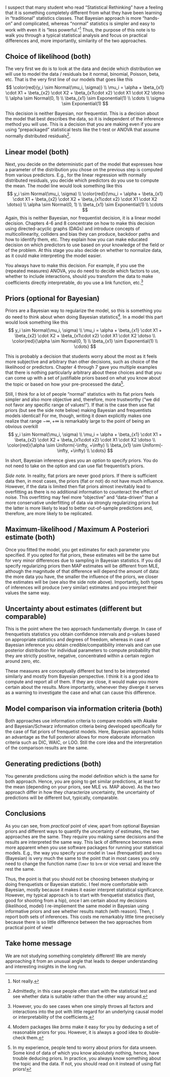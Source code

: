 
I suspect that many student who read "Statistical Rethinking" have a feeling that it is something completely different from what they have been learning in "traditional" statistics classes. That Bayesian approach is more "hands-on" and complicated, whereas "normal" statistics is simpler and easy to work with even it is "less powerful."^[Not really.] Thus, the purpose of this note is to walk you through a typical statistical analysis and focus on practical differences and, more importantly, similarity of the two approaches.

## Choice of likelihood (both)
The very first we do is to look at the data and decide which distribution we will use to model the data / residuals be it normal, binomial, Poisson, beta, etc. That is the very first line of our models that goes like this
$$
\color{red}{y_i \sim Normal(\mu_i, \sigma)} \\
\mu_i = \alpha + \beta_{x1} \cdot X1 + \beta_{x2} \cdot X2 + \beta_{x1\cdot x2} \cdot X1 \cdot X2 \dotso \\
\alpha \sim Normal(0, 1) \\
\beta_{x1} \sim Exponential(1) \\
\cdots \\
\sigma \sim Exponential(1)
$$

This decision is neither Bayesian, nor frequentist. This is a decision about the model that best describes the data, so it is independent of the inference method you will use. This is a decision that you are making even if you are using "prepackaged" statistical tests like the t-test or ANOVA that assume normally distributed residuals^[Admittedly, in this case people often start with the statistical test and see whether data is suitable rather than the other way around.].

## Linear model (both)
Next, you decide on the deterministic part of the model that expresses how a parameter of the distribution you chose on the previous step is computed from various predictors. E.g., for the linear regression with normally distributed residuals, you decide which predictors do you use to compute the mean. The model line would look something like this
$$
y_i \sim Normal(\mu_i, \sigma) \\
\color{red}{\mu_i = \alpha + \beta_{x1} \cdot X1 + \beta_{x2} \cdot X2 + \beta_{x1\cdot x2} \cdot X1 \cdot X2 \dotso} \\
\alpha \sim Normal(0, 1) \\
\beta_{x1} \sim Exponential(1) \\
\cdots
$$
Again, this is neither Bayesian, nor frequentist decision, it is a linear model decision. Chapters 4-6 and 8 concentrate on how to make this decision using directed-acyclic graphs (DAGs)  and introduce concepts of multicollinearity, colliders and bias they can produce, backdoor paths and how to identify them, etc. They explain how you can make educated decision on which predictors to use based on your knowledge of the field or of the problem. At this stage you also decide on whether to normalize data, as it could make interpreting the model easier. 

You always have to make this decision. For example, if you use the (repeated measures) ANOVA, you do need to decide which factors to use, whether to include interactions, should you transform the data to make coefficients directly interpretable, do you use a link function, etc.^[However, you do see cases when one simply throws all factors and interactions into the pot with little regard for an underlying causal model or interpretability of the coefficients.] 

## Priors (optional for Bayesian)
Priors are a Bayesian way to regularize the model, so this is something you do need to think about when doing Bayesian statistics^[Modern packages like _brms_ make it easy for you by deducing a set of reasonable priors for you. However, it is always a good idea to double-check them.]. In a model this part would look something like this
$$
y_i \sim Normal(\mu_i, \sigma) \\
\mu_i = \alpha + \beta_{x1} \cdot X1 + \beta_{x2} \cdot X2 + \beta_{x1\cdot x2} \cdot X1 \cdot X2 \dotso \\
\color{red}{\alpha \sim Normal(0, 1) \\
\beta_{x1} \sim Exponential(1) \\
\cdots}
$$


This is probably a decision that students worry about the most as it feels more subjective and arbitrary than other decisions, such as choice of the likelihood or predictors. Chapter 4 through 7 gave you multiple examples that there is nothing particularly arbitrary about these choices and that you can come up with a set of justifiable priors based on what you know about the topic or based on how your pre-processed the data^[In my experience, people tend to worry about priors for data unseen. Some kind of data of which you know absolutely nothing, hence, have trouble deducing priors. In practice, you always know something about the topic and the data. If not, you should read on it instead of using flat priors!].

Still, I think for a lot of people "normal" statistics with its flat priors feels simpler and also more objective and, therefore, more trustworthy ("we did not favor any specific range of values!"). If that is the case then use flat priors (but see the side note below) making Bayesian and frequentists models identical! For me, though, writing it down explicitly makes one realize that range $-\infty, +\infty$ is remarkably large to the point of being an obvious overkill
$$
y_i \sim Normal(\mu_i, \sigma) \\
\mu_i = \alpha + \beta_{x1} \cdot X1 + \beta_{x2} \cdot X2 + \beta_{x1\cdot x2} \cdot X1 \cdot X2 \dotso \\
\color{red}{\alpha \sim Uniform(-\infty, +\infty) \\
\beta_{x1} \sim Uniform(-\infty, +\infty) \\
\cdots}
$$

In short, Bayesian inference gives you an _option_ to specify priors. You do not need to take on the option and can use flat frequentist's priors.

_Side note._ In reality, flat priors are never good priors. If there is sufficient data then, in most cases, the priors (flat or not) do not have much influence. However, if the data is limited then flat priors almost inevitably lead to overfitting as there is no additional information to counteract the effect of noise. This overfitting may feel more "objective" and "data-driven" than a more conservative underfitting of data via strongly regularizing priors but the latter is more likely to lead to better out-of-sample predictions and, therefore, are more likely to be replicated. 

## Maximum-likelihood / Maximum A Posteriori estimate (both)
Once you fitted the model, you get estimates for each parameter you specified. If you opted for flat priors, these estimates will be the same but for very minor differences due to sampling in Bayesian statistics. If you did specify regularizing priors then MAP estimates will be different from MLE, although the magnitude of that difference will depend the amount of data: the more data you have, the smaller the influence of the priors, we closer the estimates will be (see also the side note above). Importantly, both types of inferences will produce (very similar) estimates and you interpret their values the same way.

## Uncertainty about estimates (different but comparable)
This is the point where the two approach fundamentally diverge. In case of frenquetists statistics you obtain confidence intervals and p-values based on appropriate statistics and degrees of freedom, whereas in case of Bayesian inference you obtain credible/compatibility intervals and can use posterior distribution for individual parameters to compute probability that they are strictly positive, negative, concentrated within a certain region around zero, etc. 

These measures are conceptually different but tend to be interpreted similarly and mostly from Bayesian perspective. I think it is a good idea to compute and report all of them. If they are close, it would make you more certain about the results. More importantly, whenever they diverge it serves as a warning to investigate the case and what can cause this difference.

## Model comparison via information criteria (both)
Both approaches use information criteria to compare models with Akaike and Bayesian/Schwarz information criteria being developed specifically for the case of flat priors of frenquetist models. Here, Bayesian approach holds an advantage as the full posterior allows for more elaborate information criteria such as DIC, WAIC, or LOO. Still the core idea and the interpretation of the comparison results are the same.

## Generating predictions (both)
You generate predictions using the model definition which is the same for both approach. Hence, you are going to get similar predictions, at least for the mean (depending on your priors, see MLE vs. MAP above). As the two approach differ in how they characterize uncertainty, the uncertainty of predictions will be different but, typically, comparable.

## Conclusions
As you can see, from _practical_ point of view, apart from optional Bayesian priors and different ways to quantify the uncertainty of estimates, the two approaches are the same. They require you making same decisions and the results are interpreted the same way. This lack of difference becomes even more apparent when you use software packages for running your statistical models. E.g., the way you specify your model in `lme4` (frenquetist) and `brms` (Bayesian) is very much the same to the point that in most cases you only need to change the function name (`lmer` to `brm` or vice versa) and leave the rest the same.

Thus, the point is that you should not be choosing between studying or doing frenquetists or Bayesian statistic. I feel more comfortable with Bayesian, mostly because it makes it easier interpret statistical significance. However, my typical approach is to start with frenquetist statistics (fast, good for shooting from a hip), once I am certain about my decisions (likelihood, model) I re-impliement the same model in Bayesian using informative priors and see whether results match (with reason). Then, I report both sets of inferences. This costs me remarkably little time precisely because there is so little difference between the two approaches from practical point of view!

## Take home message
We are not studying something completely different! We are merely approaching it from an unusual angle that leads to deeper understanding and interesting insights in the long run.
